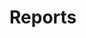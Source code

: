 # Reports


<ul className="grid grid-cols-1 md:grid-cols-2 lg:grid-cols-3 xl:grid-cols-4 gap-4 -ml-6">
<ReferenceCard
    title="Exe"
    description="Run a notebook from a url that contains the ipynb contents"
    url="/terminal/reference/reports/exe"
    command="true"
/>
<ReferenceCard
    title="Run"
    description="Run a notebook from this folder: '`USER_DATA_DIRECTORY`\reports\custom reports'."
    url="/terminal/reference/reports/run"
    command="true"
/>
</ul>
